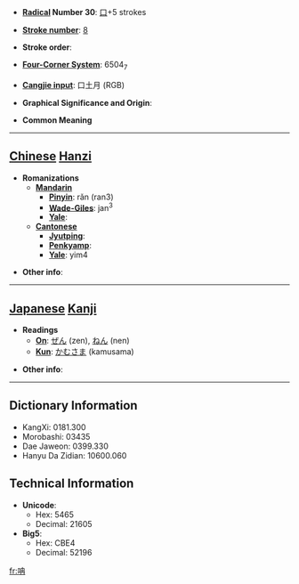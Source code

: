 * '''[[Wiktionary:Chinese radical index| Radical]] Number 30''': [[Wiktionary:Chinese radical index 口|口]]+5 strokes

* '''[[Wiktionary:Chinese total strokes index|Stroke number]]''': [[Wiktionary:Chinese total strokes index 8|8]]

* '''Stroke order''': 

* '''[[Wiktionary:Chinese four corner index|Four-Corner System]]''': 6504<sub>7</sub>

* '''[[Wiktionary:Chinese Cangjie index|Cangjie input]]''': 口土月 (RGB)

* '''Graphical Significance and Origin''': 

* '''Common Meaning'''

----

== [[Chinese]] [[Hanzi]] ==

* '''Romanizations'''
** '''[[Mandarin]]'''
*** '''[[Pinyin]]''': rǎn (ran3)
*** '''[[Wade-Giles]]''': jan<sup>3</sup>
*** '''[[Yale]]''': 
** '''[[Cantonese]]'''
*** '''[[Jyutping]]''':
*** '''[[Penkyamp]]''': 
*** '''[[Yale]]''': yim4

* '''Other info''': 

----

== [[Japanese]] [[Kanji]] ==

* '''Readings'''
** '''[[On]]''': [[ぜん]] (zen), [[ねん]] (nen)
** '''[[Kun]]''': [[かむさま]] (kamusama)

* '''Other info''':  

----

== Dictionary Information ==

* KangXi: 0181.300
* Morobashi: 03435
* Dae Jaweon: 0399.330
* Hanyu Da Zidian: 10600.060

== Technical Information ==

* '''Unicode''':
** Hex: 5465
** Decimal: 21605
* '''Big5''':
** Hex: CBE4
** Decimal: 52196

[[fr:呥]]